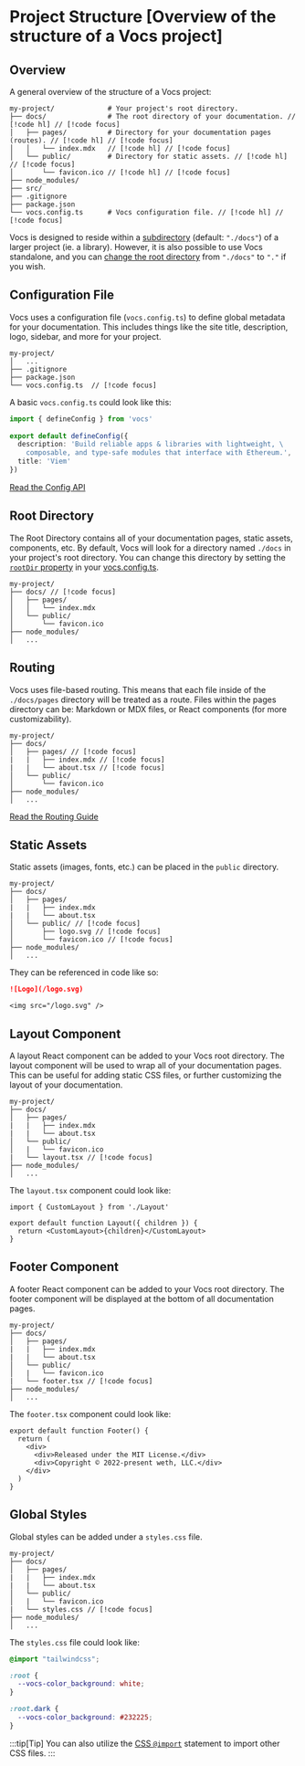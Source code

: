 # Project Structure [Overview of the structure of a Vocs project]

## Overview

A general overview of the structure of a Vocs project:

```
my-project/             # Your project's root directory.
├── docs/               # The root directory of your documentation. // [!code hl] // [!code focus]
│   ├── pages/          # Directory for your documentation pages (routes). // [!code hl] // [!code focus]
│   │   └── index.mdx   // [!code hl] // [!code focus]
│   └── public/         # Directory for static assets. // [!code hl] // [!code focus]
│       └── favicon.ico // [!code hl] // [!code focus]
├── node_modules/
├── src/
├── .gitignore
├── package.json
└── vocs.config.ts      # Vocs configuration file. // [!code hl] // [!code focus]
```

Vocs is designed to reside within a [subdirectory](/docs/api/config#rootdir) (default: `"./docs"`) of a larger project (ie. a library). However, it is also possible to use Vocs standalone, and you can [change the root directory](/docs/api/config#rootdir) from `"./docs"` to `"."` if you wish.

## Configuration File

Vocs uses a configuration file (`vocs.config.ts`) to define global metadata for your documentation. 
This includes things like the site title, description, logo, sidebar, and more for your project. 

```
my-project/   
│   ...
├── .gitignore
├── package.json
└── vocs.config.ts  // [!code focus]
```

A basic `vocs.config.ts` could look like this:

```ts [vocs.config.ts] twoslash
import { defineConfig } from 'vocs'
 
export default defineConfig({
  description: 'Build reliable apps & libraries with lightweight, \
    composable, and type-safe modules that interface with Ethereum.', 
  title: 'Viem'
})
```

[Read the Config API](/docs/api/config)


## Root Directory

The Root Directory contains all of your documentation pages, static assets, components, etc. 
By default, Vocs will look for a directory named `./docs` in your project's root directory. 
You can change this directory by setting the [`rootDir` property](/docs/api/config#rootdir) in your [vocs.config.ts](/docs/api/config).

```
my-project/             
├── docs/ // [!code focus]
│   ├── pages/
│   │   └── index.mdx   
│   └── public/
│       └── favicon.ico 
├── node_modules/
│   ...
```

## Routing

Vocs uses file-based routing. This means that each file inside of the `./docs/pages` directory will be treated as a route. 
Files within the pages directory can be: Markdown or MDX files, or React components (for more customizability).

```
my-project/             
├── docs/
│   ├── pages/ // [!code focus]
|   |   ├── index.mdx // [!code focus]
|   |   └── about.tsx // [!code focus]
│   └── public/
│       └── favicon.ico 
├── node_modules/
│   ...
```

[Read the Routing Guide](#TODO)

## Static Assets

Static assets (images, fonts, etc.) can be placed in the `public` directory.

```
my-project/             
├── docs/
│   ├── pages/ 
|   |   ├── index.mdx 
|   |   └── about.tsx 
│   └── public/ // [!code focus]
│       ├── logo.svg // [!code focus]
│       └── favicon.ico // [!code focus]
├── node_modules/
│   ...
```

They can be referenced in code like so:

```md [example.mdx]
![Logo](/logo.svg)
```

```tsx [Example.tsx]
<img src="/logo.svg" />
```


## Layout Component

A layout React component can be added to your Vocs root directory. 
The layout component will be used to wrap all of your documentation pages. 
This can be useful for adding static CSS files, or further customizing the layout of your documentation.

```
my-project/             
├── docs/
│   ├── pages/ 
|   |   ├── index.mdx 
|   |   └── about.tsx 
│   └── public/
│   |   └── favicon.ico
|   └── layout.tsx // [!code focus]
├── node_modules/
│   ...
```

The `layout.tsx` component could look like:

```tsx [layout.tsx]
import { CustomLayout } from './Layout'

export default function Layout({ children }) {
  return <CustomLayout>{children}</CustomLayout>
}
```

## Footer Component

A footer React component can be added to your Vocs root directory. 
The footer component will be displayed at the bottom of all documentation pages. 

```
my-project/             
├── docs/
│   ├── pages/ 
|   |   ├── index.mdx 
|   |   └── about.tsx 
│   └── public/
│   |   └── favicon.ico
|   └── footer.tsx // [!code focus]
├── node_modules/
│   ...
```

The `footer.tsx` component could look like:

```tsx [footer.tsx]
export default function Footer() {
  return (
    <div>
      <div>Released under the MIT License.</div>
      <div>Copyright © 2022-present weth, LLC.</div>
    </div>
  )
}
```

## Global Styles

Global styles can be added under a `styles.css` file.

```
my-project/             
├── docs/
│   ├── pages/ 
|   |   ├── index.mdx 
|   |   └── about.tsx 
│   └── public/
│   |   └── favicon.ico
|   └── styles.css // [!code focus]
├── node_modules/
│   ...
```

The `styles.css` file could look like:

```css [styles.css]
@import "tailwindcss";

:root {
  --vocs-color_background: white;
}

:root.dark {
  --vocs-color_background: #232225;
}
```

:::tip[Tip]
You can also utilize the [CSS `@import`](https://vitejs.dev/guide/features.html#import-inlining-and-rebasing) statement to import other CSS files.
:::